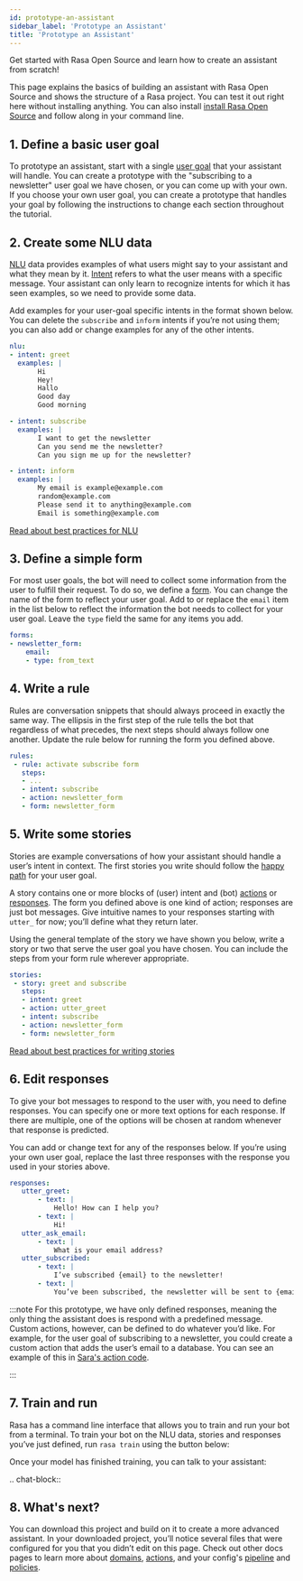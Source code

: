 ```yaml
---
id: prototype-an-assistant
sidebar_label: 'Prototype an Assistant'
title: 'Prototype an Assistant'
---
```



Get started with Rasa Open Source and learn how to create an assistant from scratch!

This page explains the basics of building an assistant with Rasa Open Source and shows the structure of a Rasa project.
You can test it out right here without installing anything. You can also install
[install Rasa Open Source](./installation.mdx) and follow along in your command line.


## 1. Define a basic user goal

To prototype an assistant, start with a single [user goal](../glossary.mdx#user-goal)
that your assistant will handle. You can create a prototype with the "subscribing to a newsletter" user goal
we have chosen, or you can come up with your own. If you choose your own user goal,
you can create a prototype that handles your goal by following the instructions to change each
section throughout the tutorial.


## 2. Create some NLU data

[NLU](../glossary.mdx#rasa-nlu) data provides examples of what users might say to your assistant and what they mean by it.
[Intent](../glossary.mdx#intent)  refers to what the user means with a specific message.
Your assistant can only learn to recognize intents for which it has seen examples, so we need to provide some data.

Add examples for your user-goal specific intents in the format shown below.
You can delete the `subscribe` and `inform` intents if you’re not using them;
you can also add or change examples for any of the other intents.

<!-- :tracking_endpoint: https://trainer-service.prototyping.rasa.com/startPrototyping -->
```yaml live
nlu:
- intent: greet
  examples: |
       Hi
       Hey!
       Hallo
       Good day
       Good morning

- intent: subscribe
  examples: |
       I want to get the newsletter
       Can you send me the newsletter?
       Can you sign me up for the newsletter?

- intent: inform
  examples: |
       My email is example@example.com
       random@example.com
       Please send it to anything@example.com
       Email is something@example.com
```

[Read about best practices for NLU](../nlu/training-data-format.mdx)


## 3. Define a simple form

For most user goals, the bot will need to collect some information from the user to fulfill their request.
To do so, we define a [form](../glossary.mdx#form). You can change the name of the form to reflect your user goal.
Add to or replace the `email` item in the list below to reflect the information the bot needs
to collect for your user goal. Leave the `type` field the same for any items you add.

<!-- :tracking_endpoint: https://trainer-service.prototyping.rasa.com/startPrototyping -->
```yaml live
forms:
- newsletter_form:
    email:
    - type: from_text
```

## 4. Write a rule

Rules are conversation snippets that should always proceed in exactly the same way. The ellipsis in the
first step of the rule tells the bot that regardless of what precedes, the next steps should always
follow one another. Update the rule below for running the form you defined above.

<!-- :tracking_endpoint: https://trainer-service.prototyping.rasa.com/startPrototyping -->
```yaml live
rules:
 - rule: activate subscribe form
   steps:
   - ...
   - intent: subscribe
   - action: newsletter_form
   - form: newsletter_form
```

## 5. Write some stories

Stories are example conversations of how your assistant should handle a user’s intent in context.
The first stories you write should follow the [happy path](../glossary.mdx#happy--unhappy-paths) for your user goal.

A story contains one or more blocks of (user) intent and (bot) [actions](../glossary.mdx#action) or [responses](../glossary.mdx#template--response--utterance).
The form you defined above is one kind of action; responses are just bot messages.
Give intuitive names to your responses starting with `utter_` for now; you’ll define what they return later.

Using the general template of the story we have shown you below, write a story or two that serve
the user goal you have chosen. You can include the steps from your form rule wherever appropriate.

<!-- :tracking_endpoint: https://trainer-service.prototyping.rasa.com/startPrototyping -->
```yaml live
stories:
 - story: greet and subscribe
   steps:
   - intent: greet
   - action: utter_greet
   - intent: subscribe
   - action: newsletter_form
   - form: newsletter_form
```

[Read about best practices for writing stories](../core/stories.mdx)


## 6. Edit responses

To give your bot messages to respond to the user with, you need to define responses.
You can specify one or more text options for each response. If there are multiple, one of the options
will be chosen at random whenever that response is predicted.

You can add or change text for any of the responses below. If you’re using your own user goal,
replace the last three responses with the response you used in your stories above.

<!-- :tracking_endpoint: https://trainer-service.prototyping.rasa.com/startPrototyping -->
```yaml live
responses:
   utter_greet:
       - text: |
           Hello! How can I help you?
       - text: |
           Hi!
   utter_ask_email:
       - text: |
           What is your email address?
   utter_subscribed:
       - text: |
           I’ve subscribed {email} to the newsletter!
       - text: |
           You’ve been subscribed, the newsletter will be sent to {email}.
```

:::note
For this prototype, we have only defined responses, meaning the only thing the assistant does is respond with a
predefined message. Custom actions, however, can be defined to do whatever you’d like.
For example, for the user goal of subscribing to a newsletter, you could create a custom action
that adds the user’s email to a database. You can see an example of this
in [Sara's action code](https://github.com/RasaHQ/rasa-demo/blob/master/actions/actions.py).

:::

## 7. Train and run

Rasa has a command line interface that allows you to train and run your bot from a terminal.
To train your bot on the NLU data, stories and responses you’ve just defined, run `rasa train` using
the button below:

<TrainButton />

Once your model has finished training, you can talk to your assistant:

.. chat-block::


## 8. What's next?

You can download this project and build on it to create a more advanced assistant.
In your downloaded project, you’ll notice several files that were configured for you that you didn’t edit on this page.
Check out other docs pages to learn more about [domains](../core/domains.mdx), [actions](../core/actions.mdx),
and your config's [pipeline](../nlu/choosing-a-pipeline.mdx) and [policies](../core/policies.mdx).

<DownloadButton />
